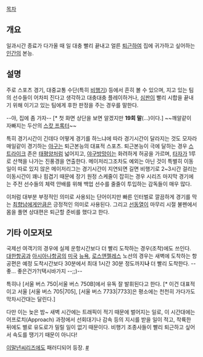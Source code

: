[[목차]]
== 개요 ==
일과시간 종료가 다가올 때 일 대충 빨리 끝내고 얼른 [[퇴근]]하여 집에 귀가하고 싶어하는 [[인간]]의 본능. 

== 설명 ==
주로 스포츠 경기, 대중교통 수단(특히 [[비행기]]) 등에서 흔히 볼 수 있으며, 지고 있는 팀의 선수들이 어차피 진다고 생각하고 대충대충 플레이하거나, [[심판]]이 빨리 시합을 끝내기 위해 이기고 있는 팀에게 후한 판정을 주는 경우를 말한다. 

{{{#!html
<video src="http://mediadownloads.mlb.com/mlbam/2011/07/26/14-288444-2011-07-26/web_cut/rth_pitatl_17335095_1200.mp4" controls ></video> 
}}}
--야, 집에 좀 가자-- [* 첫 화면 상단을 보면 알겠지만 '''19회 말'''(...)이다.] 
~~깨알같이 자빠지는 두산의 [[스캇 프록터]]~~

특히 경기시간이 긴데다 어떻게 경기를 하느냐에 따라 경기시간이 달라지는 것도 모자라 매일같이 경기하는 [[야구]]는 퇴근본능의 대표적 스포츠. 퇴근본능이 극에 달하는 경우 [[스트라이크]] 존은 [[태평양]]처럼 넓어지고, [[야구방망이]]는 화려하게 허공을 가르며, [[타자]]가 1루로 산책을 나가는 진풍경을 연출한다. 메이저리그조차도 예외는 아닌 것이 특별히 이동일이 따로 있지 않은 메이저리그는 경기시간이 지연되면 길면 비행기로 2~3시간 걸리는 이동시간이 꽤나 힘겹기 때문에 장기 원정 스케줄이 잡히는 경우 시리즈 마지막 경기에는 주전 선수들의 체력 안배를 위해 백업 선수를 줄줄이 투입하는 감독들이 매우 많다.

이처럼 대부분 부정적인 의미로 사용되는 단어이지만 빠른 인터벌로 깔끔하게 경기를 막는 [[최향남]]에게만큼은 긍정적인 의미로 사용된다. 그리고 [[선동열]]이 마무리 시절 불펜에서 몸을 풀면 상대편은 퇴근할 준비를 했다고 한다.

== 기타 이모저모 ==
국제선 여객기의 경우에 실제 운항시간보다 더 빨리 도착하는 경우(조착)에도 쓰인다. [[대한항공]]과 [[아시아나항공]]의 [[미국]] [[뉴욕]], [[로스앤젤레스]] 노선의 경우는 새벽에 도착하는 항공편은 예정 도착시간보다 30분에서 최대 1시간 30분 정도까지'''나''' 더 빨리 도착한다. --좋... 좋은건가?(택시바가지 --;;)--

특히나 [서울 버스 750|서울 버스 750B]에서 유독 잘 발휘된다고 한다. [* 이건 대표적이고 서울 [서울 버스 705|705], [서울 버스 7733|7733]은 평소에는 천천히 가다가도 막차시간대는 달린다.]

다만 이는 늦은 밤~ 새벽 시간에는 트래픽이 적기 때문에 벌어지는 일로, 이 시간대에는 어프로치(Approach) 과정에서 선회대기나 감속 등의 지시를 받을 일이 적고, 착륙한 뒤에도 별로 유도로가 밀릴 일이 없기 때문이다. 비행기 조종사들이 빨리 퇴근하고 싶어서 속도를 땡기기 때문이 아니다!

[[이말년씨리즈]]에도 패러디되어 등장. [http://comic.naver.com/webtoon/detail.nhn?titleId=103759&no=91&weekday=wed #]
